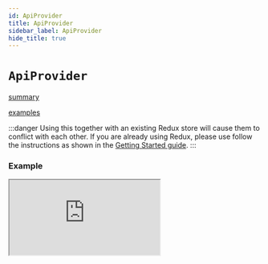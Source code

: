 ```yaml
---
id: ApiProvider
title: ApiProvider
sidebar_label: ApiProvider
hide_title: true
---
```


# `ApiProvider`

[summary](docblock://query/react/ApiProvider.tsx?token=ApiProvider)

[examples](docblock://query/react/ApiProvider.tsx?token=ApiProvider)

:::danger
Using this together with an existing Redux store will cause them to conflict with each other. If you are already using Redux, please use follow the instructions as shown in the [Getting Started guide](../../introduction/getting-started).
:::

### Example

<iframe src="https://codesandbox.io/embed/rtk-query-apiprovider-iyzme?fontsize=12&hidenavigation=1&module=%2Fsrc%2FApp.tsx&theme=dark"
     style={{ width: '100%', height: '800px', border: 0, borderRadius: '4px', overflow: 'hidden' }}
     title="RTK Query ApiProvider"
     allow="geolocation; microphone; camera; midi; vr; accelerometer; gyroscope; payment; ambient-light-sensor; encrypted-media; usb" 
     sandbox="allow-modals allow-forms allow-popups allow-scripts allow-same-origin"
></iframe>
